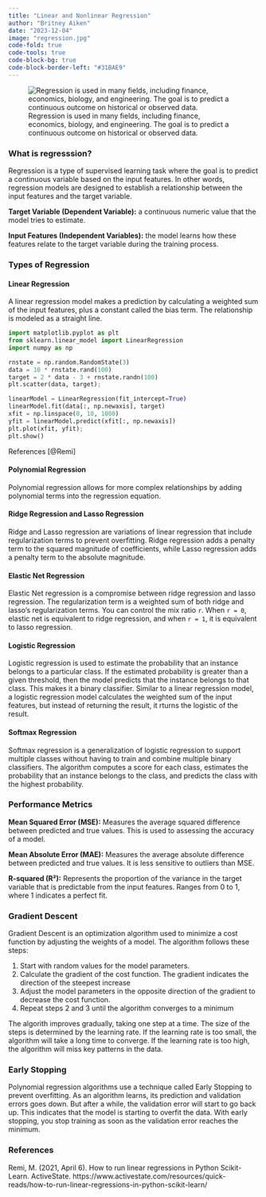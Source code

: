 ```yaml
---
title: "Linear and Nonlinear Regression"
author: "Britney Aiken"
date: "2023-12-04"
image: "regression.jpg"
code-fold: true
code-tools: true
code-block-bg: true
code-block-border-left: "#31BAE9"
---
```


![Regression is used in many fields, including finance, economics, biology, and engineering. The goal is to predict a continuous outcome on historical or observed data.](regression.jpg)


### What is regresssion? 
Regression is a type of supervised learning task where the goal is to predict a continuous variable based on the input features. In other words, regression models are designed to establish a relationship between the input features and the target variable.

**Target Variable (Dependent Variable):** a continuous numeric value that the model tries to estimate.

**Input Features (Independent Variables):** the model learns how these features relate to the target variable during the training process.

### Types of Regression

#### Linear Regression
A linear regression model makes a prediction by calculating a weighted sum of the input features, plus a constant called the bias term. The relationship is modeled as a straight line.

```python
import matplotlib.pyplot as plt
from sklearn.linear_model import LinearRegression
import numpy as np

rnstate = np.random.RandomState(3)
data = 10 * rnstate.rand(100)
target = 2 * data - 3 + rnstate.randn(100)
plt.scatter(data, target);

linearModel = LinearRegression(fit_intercept=True)
linearModel.fit(data[:, np.newaxis], target)
xfit = np.linspace(0, 10, 1000)
yfit = linearModel.predict(xfit[:, np.newaxis])
plt.plot(xfit, yfit);
plt.show()
```
References [@Remi]


#### Polynomial Regression
Polynomial regression allows for more complex relationships by adding polynomial terms into the regression equation. 


#### Ridge Regression and Lasso Regression
Ridge and Lasso regression are variations of linear regression that include regularization terms to prevent overfitting. Ridge regression adds a penalty term to the squared magnitude of coefficients, while Lasso regression adds a penalty term to the absolute magnitude.

#### Elastic Net Regression
Elastic Net regression is a compromise between ridge regression and lasso regression. The regularization term is a weighted sum of both ridge and lasso’s regularization terms. You can control the mix ratio `r`. When `r = 0`, elastic net is equivalent to ridge regression, and when `r = 1`, it is equivalent to lasso regression.

#### Logistic Regression
Logistic regression is used to estimate the probability that an instance belongs to a particular class. If the estimated probability is greater than a given threshold, then the model predicts that the instance belongs to that class. This makes it a binary classifier. Similar to a linear regression model, a logistic regression model calculates the weighted sum of the input features, but instead of returning the result, it rturns the logistic of the result.

#### Softmax Regression
Softmax regression is a generalization of logistic regression to support multiple classes without having to train and combine multiple binary classifiers. The algorithm computes a score for each class, estimates the probability that an instance belongs to the class, and predicts the class with the highest probability. 

### Performance Metrics
**Mean Squared Error (MSE):** Measures the average squared difference between predicted and true values. This is used to assessing the accuracy of a model.

**Mean Absolute Error (MAE):** Measures the average absolute difference between predicted and true values. It is less sensitive to outliers than MSE.

**R-squared (R²):** Represents the proportion of the variance in the target variable that is predictable from the input features. Ranges from 0 to 1, where 1 indicates a perfect fit.

### Gradient Descent
Gradient Descent is an optimization algorithm used to minimize a cost function by adjusting the weights of a model. The algorithm follows these steps:

1. Start with random values for the model parameters. 
2. Calculate the gradient of the cost function. The gradient indicates the direction of the steepest increase
3. Adjust the model parameters in the opposite direction of the gradient to decrease the cost function.
4. Repeat steps 2 and 3 until the algorithm converges to a minimum

The algorith improves gradually, taking one step at a time. The size of the steps is determined by the learning rate. If the learning rate is too small, the algorithm will take a long time to converge. If the learning rate is too high, the algorithm will miss key patterns in the data. 

### Early Stopping
Polynomial regression algorithms use a technique called Early Stopping to prevent overfitting. As an algorithm learns, its prediction  and validation errors goes down. But after a while, the validation error will start to go back up. This indicates that the model is starting to overfit the data. With early stopping, you stop training as soon as the validation error reaches the minimum.


### References
Remi, M. (2021, April 6). How to run linear regressions in Python Scikit-Learn. ActiveState. https://www.activestate.com/resources/quick-reads/how-to-run-linear-regressions-in-python-scikit-learn/ 